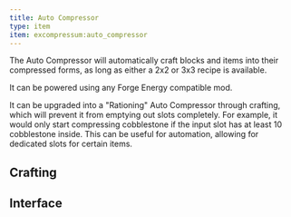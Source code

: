 ```yaml
---
title: Auto Compressor
type: item
item: excompressum:auto_compressor
---
```


The Auto Compressor will automatically craft blocks and items into their compressed forms, as long as either a 2x2 or 3x3 recipe is available.

It can be powered using any Forge Energy compatible mod.

It can be upgraded into a "Rationing" Auto Compressor through crafting, which will prevent it from emptying out slots completely. For example, it would only start compressing cobblestone if the input slot has at least 10 cobblestone inside. This can be useful for automation, allowing for dedicated slots for certain items.

## Crafting

<RecipeContainer>
  <CraftingRecipe recipe="excompressum:auto_compressor" />
  <CraftingRecipe recipe="excompressum:rationing_auto_compressor" />
</RecipeContainer>

## Interface

<InterfaceScreen screen={autoCompressorImage.src}>
  <InterfaceArea x="12" y="12" width="112" height="148" name="Input Slots" color="aqua" />
  <InterfaceArea x="182" y="12" width="112" height="148" name="Output Slots" color="lime" />
  <InterfaceArea x="300" y="12" width="40" height="148" name="Energy" color="red" />
  <InterfaceArea x="12" y="164" width="328" height="112" name="Player Inventory" color="purple" />
  <InterfaceArea x="12" y="280" width="328" height="40" name="Player Hotbar" color="purple" />
</InterfaceScreen>